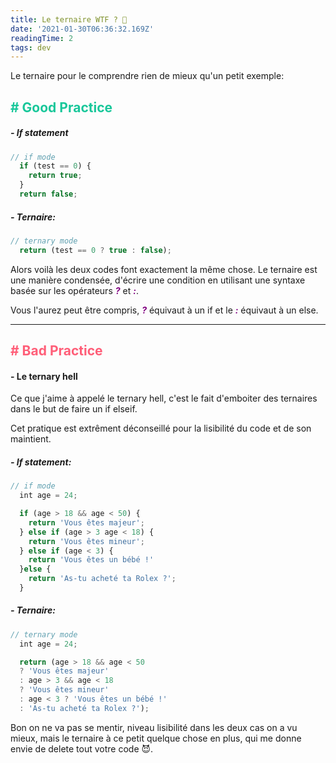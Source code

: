 ```yaml
---
title: Le ternaire WTF ? 🚀
date: '2021-01-30T06:36:32.169Z'
readingTime: 2
tags: dev
---
```


Le ternaire pour le comprendre rien de mieux qu'un petit exemple:

<h2 style="color: #18C79A"># Good Practice</h2>

##### - If statement

```js
// if mode
  if (test == 0) {
    return true;
  }
  return false;
```

##### - Ternaire:

```js
// ternary mode
  return (test == 0 ? true : false);
```

Alors voilà les deux codes font exactement la même chose. 
Le ternaire est une manière condensée, d'écrire une condition en utilisant une syntaxe basée sur les opérateurs <span style="color:purple">***?***</span> et <span style="color:purple">***:***</span>.

Vous l'aurez peut être compris, <span style="color:purple">***?***</span> équivaut à un if et le <span style="color:purple">***:***</span> équivaut à un else.

---

<h2 style="color: #ff5e78"># Bad Practice</h2>

#### - Le ternary hell

  Ce que j'aime à appelé le ternary hell, c'est le fait d'emboiter des ternaires dans le but de faire un if elseif.

  Cet pratique est extrêment déconseillé pour la lisibilité du code et de son maintient.

  ##### - If statement:

  ```js
  // if mode
    int age = 24;

    if (age > 18 && age < 50) {
      return 'Vous êtes majeur';
    } else if (age > 3 age < 18) {
      return 'Vous êtes mineur';
    } else if (age < 3) {
      return 'Vous êtes un bébé !'
    }else {
      return 'As-tu acheté ta Rolex ?';
    }
  ```

  ##### - Ternaire:

  ```js
  // ternary mode
    int age = 24;

    return (age > 18 && age < 50 
    ? 'Vous êtes majeur' 
    : age > 3 && age < 18 
    ? 'Vous êtes mineur' 
    : age < 3 ? 'Vous êtes un bébé !' 
    : 'As-tu acheté ta Rolex ?');

  ```

  Bon on ne va pas se mentir, niveau lisibilité dans les deux cas on a vu mieux, mais le ternaire à ce petit quelque chose en plus, qui me donne envie de delete tout votre code 😈.